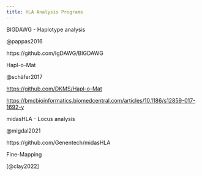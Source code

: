 ```yaml
---
title: HLA Analysis Programs
---
```


BIGDAWG - Haplotype analysis

@pappas2016

https://github.com/IgDAWG/BIGDAWG\

Hapl-o-Mat

@schäfer2017

<https://github.com/DKMS/Hapl-o-Mat>

<https://bmcbioinformatics.biomedcentral.com/articles/10.1186/s12859-017-1692-y>

midasHLA - Locus analysis

@migdal2021

https://github.com/Genentech/midasHLA

Fine-Mapping

[@clay2022]
